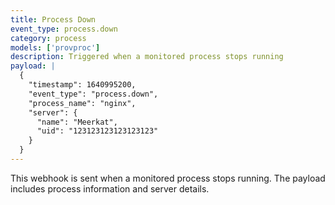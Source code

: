 ```yaml
---
title: Process Down
event_type: process.down
category: process
models: ['provproc']
description: Triggered when a monitored process stops running
payload: |
  {
    "timestamp": 1640995200,
    "event_type": "process.down",
    "process_name": "nginx",
    "server": {
      "name": "Meerkat",
      "uid": "123123123123123123"
    }
  }
---
```


This webhook is sent when a monitored process stops running. The payload includes process information and server details.